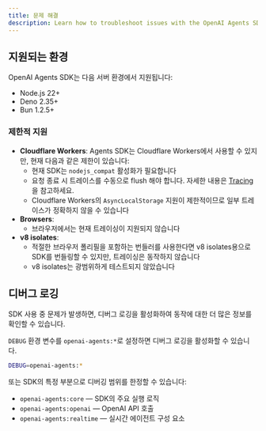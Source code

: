 ```yaml
---
title: 문제 해결
description: Learn how to troubleshoot issues with the OpenAI Agents SDK.
---
```


## 지원되는 환경

OpenAI Agents SDK는 다음 서버 환경에서 지원됩니다:

- Node.js 22+
- Deno 2.35+
- Bun 1.2.5+

### 제한적 지원

- **Cloudflare Workers**: Agents SDK는 Cloudflare Workers에서 사용할 수 있지만, 현재 다음과 같은 제한이 있습니다:
  - 현재 SDK는 `nodejs_compat` 활성화가 필요합니다
  - 요청 종료 시 트레이스를 수동으로 flush 해야 합니다. 자세한 내용은 [Tracing](/openai-agents-js/ko/guides/tracing#export-loop-lifecycle)을 참고하세요.
  - Cloudflare Workers의 `AsyncLocalStorage` 지원이 제한적이므로 일부 트레이스가 정확하지 않을 수 있습니다
- **Browsers**:
  - 브라우저에서는 현재 트레이싱이 지원되지 않습니다
- **v8 isolates**:
  - 적절한 브라우저 폴리필을 포함하는 번들러를 사용한다면 v8 isolates용으로 SDK를 번들링할 수 있지만, 트레이싱은 동작하지 않습니다
  - v8 isolates는 광범위하게 테스트되지 않았습니다

## 디버그 로깅

SDK 사용 중 문제가 발생하면, 디버그 로깅을 활성화하여 동작에 대한 더 많은 정보를 확인할 수 있습니다.

`DEBUG` 환경 변수를 `openai-agents:*`로 설정하면 디버그 로깅을 활성화할 수 있습니다.

```bash
DEBUG=openai-agents:*
```

또는 SDK의 특정 부분으로 디버깅 범위를 한정할 수 있습니다:

- `openai-agents:core` — SDK의 주요 실행 로직
- `openai-agents:openai` — OpenAI API 호출
- `openai-agents:realtime` — 실시간 에이전트 구성 요소
